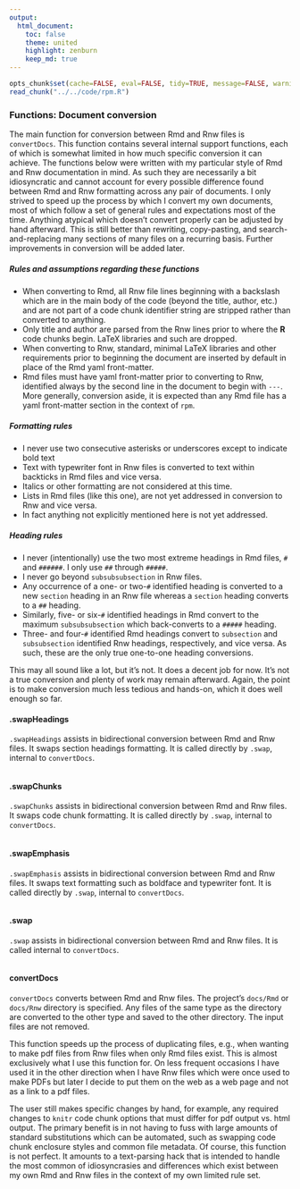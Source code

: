 ```yaml
---
output:
  html_document:
    toc: false
    theme: united
    highlight: zenburn
    keep_md: true
---
```


```r
opts_chunk$set(cache=FALSE, eval=FALSE, tidy=TRUE, message=FALSE, warning=FALSE)
read_chunk("../../code/rpm.R")
```

### Functions: Document conversion

The main function for conversion between Rmd and Rnw files is `convertDocs`.
This function contains several internal support functions, each of which is somewhat limited in how much specific conversion it can achieve.
The functions below were written with my particular style of Rmd and Rnw documentation in mind.
As such they are necessarily a bit idiosyncratic and cannot account for every possible difference found between Rmd and Rnw formatting across any pair of documents.
I only strived to speed up the process by which I convert my own documents, most of which follow a set of general rules and expectations most of the time.
Anything atypical which doesn't convert properly can be adjusted by hand afterward.
This is still better than rewriting, copy-pasting, and search-and-replacing many sections of many files on a recurring basis.
Further improvements in conversion will be added later.

##### Rules and assumptions regarding these functions

- When converting to Rmd, all Rnw file lines beginning with a backslash which are in the main body of the code (beyond the title, author, etc.) and are not part of a code chunk identifier string are stripped rather than converted to anything.
- Only title and author are parsed from the Rnw lines prior to where the **R** code chunks begin. LaTeX libraries and such are dropped.
- When converting to Rnw, standard, minimal LaTeX libraries and other requirements prior to beginning the document are inserted by default in place of the Rmd yaml front-matter.
- Rmd files must have yaml front-matter prior to converting to Rnw, identified always by the second line in the document to begin with `---`. More generally, conversion aside, it is expected than any Rmd file has a yaml front-matter section in the context of `rpm`.

##### Formatting rules

- I never use two consecutive asterisks or underscores except to indicate bold text
- Text with typewriter font in Rnw files is converted to text within backticks in Rmd files and vice versa.
- Italics or other formatting are not considered at this time.
- Lists in Rmd files (like this one), are not yet addressed in conversion to Rnw and vice versa.
- In fact anything not explicitly mentioned here is not yet addressed.

##### Heading rules
- I never (intentionally) use the two most extreme headings in Rmd files, `#` and `######`. I only use `##` through `#####`.
- I never go beyond `subsubsubsection` in Rnw files.
- Any occurrence of a one- or two-`#` identified heading is converted to a new `section` heading in an Rnw file whereas a `section` heading converts to a `##` heading.
- Similarly, five- or six-`#` identified headings in Rmd convert to the maximum `subsubsubsection` which back-converts to a `#####` heading.
- Three- and four-`#` identified Rmd headings convert to `subsection` and `subsubsection` identified Rnw headings, respectively, and vice versa. As such, these are the only true one-to-one heading conversions.

This may all sound like a lot, but it's not. It does a decent job for now.
It's not a true conversion and plenty of work may remain afterward.
Again, the point is to make conversion much less tedious and hands-on, which it does well enough so far.

#### .swapHeadings
`.swapHeadings` assists in bidirectional conversion between Rmd and Rnw files.
It swaps section headings formatting.
It is called directly by `.swap`, internal to `convertDocs`.


```r
```

#### .swapChunks
`.swapChunks` assists in bidirectional conversion between Rmd and Rnw files.
It swaps code chunk formatting.
It is called directly by `.swap`, internal to `convertDocs`.


```r
```

#### .swapEmphasis
`.swapEmphasis` assists in bidirectional conversion between Rmd and Rnw files.
It swaps text formatting such as boldface and typewriter font.
It is called directly by `.swap`, internal to `convertDocs`.


```r
```

#### .swap
`.swap` assists in bidirectional conversion between Rmd and Rnw files.
It is called internal to `convertDocs`.


```r
```

#### convertDocs
`convertDocs` converts between Rmd and Rnw files.
The project's `docs/Rmd` or `docs/Rnw` directory is specified.
Any files of the same type as the directory are converted to the other type and saved to the other directory.
The input files are not removed.

This function speeds up the process of duplicating files, e.g., when wanting to make pdf files from Rnw files when only Rmd files exist.
This is almost exclusively what I use this function for.
On less frequent occasions I have used it in the other direction when I have Rnw files which were once used to make PDFs but later I decide to put them on the web as a web page and not as a link to a pdf files.

The user still makes specific changes by hand, for example, any required changes to `knitr` code chunk options that must differ for pdf output vs. html output.
The primary benefit is in not having to fuss with large amounts of standard substitutions which can be automated, such as swapping code chunk enclosure styles and common file metadata.
Of course, this function is not perfect.
It amounts to a text-parsing hack that is intended to handle the most common of idiosyncrasies and differences which exist between my own Rmd and Rnw files in the context of my own limited rule set.

```r
```
